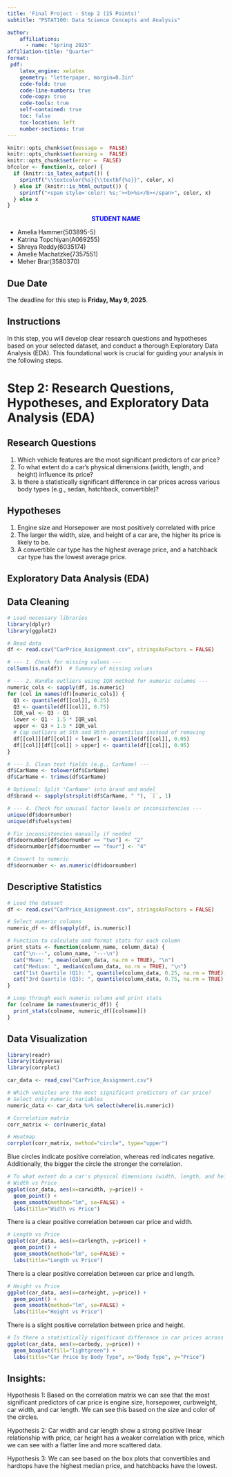 ```yaml
---
title: 'Final Project - Step 2 (15 Points)'
subtitle: "PSTAT100: Data Science Concepts and Analysis" 

author:
    affiliations:
      - name: "Spring 2025"
affiliation-title: "Quarter"
format: 
 pdf: 
    latex_engine: xelatex
    geometry: "letterpaper, margin=0.3in"
    code-fold: true
    code-line-numbers: true
    code-copy: true
    code-tools: true
    self-contained: true
    toc: false
    toc-location: left
    number-sections: true
---
```

```r
knitr::opts_chunk$set(message =  FALSE)
knitr::opts_chunk$set(warning =  FALSE)
knitr::opts_chunk$set(error =  FALSE)
bfcolor <- function(x, color) {
  if (knitr::is_latex_output()) {
    sprintf("\\textcolor{%s}{\\textbf{%s}}", color, x)
  } else if (knitr::is_html_output()) {
    sprintf("<span style='color: %s;'><b>%s</b></span>", color, x)
  } else x
}
```



:::callout
<div style="text-align: center">
<span style="color: blue;"> **STUDENT NAME **</span> 
</div>
- Amelia Hammer(503895-5)
- Katrina Topchiyan(A069255)
- Shreya Reddy(6035174)
- Amelie Machatzke(7357551)
- Meher Brar(3580370)
:::


::: {.callout-caution}
## Due Date
The deadline for this step is **Friday, May 9, 2025**.
:::


:::{.callout-tip}
# Instructions
In this step, you will develop clear research questions and hypotheses based on your selected dataset, and conduct a thorough Exploratory Data Analysis (EDA). This foundational work is crucial for guiding your analysis in the following steps.

:::

# Step 2: Research Questions, Hypotheses, and Exploratory Data Analysis (EDA)
## Research Questions
1. Which vehicle features are the most significant predictors of car price?
2. To what extent do a car’s physical dimensions (width, length, and height) influence its price?
3. Is there a statistically significant difference in car prices across various body types (e.g., sedan, hatchback, convertible)?

## Hypotheses
1. Engine size and Horsepower are most positively correlated with price 
2. The larger the width, size, and height of a car are, the higher its price is likely to be. 
3. A convertible car type has the highest average price, and a hatchback car type has the lowest average price. 

## Exploratory Data Analysis (EDA)

## Data Cleaning
```r
# Load necessary libraries
library(dplyr)
library(ggplot2)

# Read data
df <- read.csv("CarPrice_Assignment.csv", stringsAsFactors = FALSE)
```

```r
# --- 1. Check for missing values ---
colSums(is.na(df))  # Summary of missing values
```

```r
# --- 2. Handle outliers using IQR method for numeric columns ---
numeric_cols <- sapply(df, is.numeric)
for (col in names(df)[numeric_cols]) {
  Q1 <- quantile(df[[col]], 0.25)
  Q3 <- quantile(df[[col]], 0.75)
  IQR_val <- Q3 - Q1
  lower <- Q1 - 1.5 * IQR_val
  upper <- Q3 + 1.5 * IQR_val
  # Cap outliers at 5th and 95th percentiles instead of removing
  df[[col]][df[[col]] < lower] <- quantile(df[[col]], 0.05)
  df[[col]][df[[col]] > upper] <- quantile(df[[col]], 0.95)
}
```

```r
# --- 3. Clean text fields (e.g., CarName) ---
df$CarName <- tolower(df$CarName)
df$CarName <- trimws(df$CarName)

# Optional: Split 'CarName' into brand and model
df$brand <- sapply(strsplit(df$CarName, " "), `[`, 1)
```

```r
# --- 4. Check for unusual factor levels or inconsistencies ---
unique(df$doornumber)
unique(df$fuelsystem)

# Fix inconsistencies manually if needed
df$doornumber[df$doornumber == "two"] <- "2"
df$doornumber[df$doornumber == "four"] <- "4"

# Convert to numeric
df$doornumber <- as.numeric(df$doornumber)
```
## Descriptive Statistics

```r
# Load the dataset
df <- read.csv("CarPrice_Assignment.csv", stringsAsFactors = FALSE)
```

```r
# Select numeric columns
numeric_df <- df[sapply(df, is.numeric)]
```

```r
# Function to calculate and format stats for each column
print_stats <- function(column_name, column_data) {
  cat("\n---", column_name, "---\n")
  cat("Mean: ", mean(column_data, na.rm = TRUE), "\n")
  cat("Median: ", median(column_data, na.rm = TRUE), "\n")
  cat("1st Quartile (Q1): ", quantile(column_data, 0.25, na.rm = TRUE), "\n")
  cat("3rd Quartile (Q3): ", quantile(column_data, 0.75, na.rm = TRUE), "\n")
}
```

```r
# Loop through each numeric column and print stats
for (colname in names(numeric_df)) {
  print_stats(colname, numeric_df[[colname]])
}

```
## Data Visualization
```r
library(readr)
library(tidyverse)
library(corrplot)

```

```r

car_data <- read_csv("CarPrice_Assignment.csv")

# Which vehicles are the most significant predictors of car price?
# Select only numeric variables
numeric_data <- car_data %>% select(where(is.numeric))
```

```r
# Correlation matrix
corr_matrix <- cor(numeric_data)
```

```r
# Heatmap
corrplot(corr_matrix, method="circle", type="upper")
```
Blue circles indicate positive correlation, whereas red indicates negative. Additionally, the bigger the circle the stronger the correlation.
```r

# To what extent do a car's physical dimensions (width, length, and height) influence its price?
# Width vs Price
ggplot(car_data, aes(x=carwidth, y=price)) +
  geom_point() +
  geom_smooth(method="lm", se=FALSE) +
  labs(title="Width vs Price")
```
There is a clear positive correlation between car price and width. 
```r
# Length vs Price
ggplot(car_data, aes(x=carlength, y=price)) +
  geom_point() +
  geom_smooth(method="lm", se=FALSE) +
  labs(title="Length vs Price")
```
There is a clear positive correlation between car price and length. 
```r
# Height vs Price
ggplot(car_data, aes(x=carheight, y=price)) +
  geom_point() +
  geom_smooth(method="lm", se=FALSE) +
  labs(title="Height vs Price")
```
There is a slight positive correlation between price and height. 
```r

# Is there a statistically significant difference in car prices across various body types?
ggplot(car_data, aes(x=carbody, y=price)) +
  geom_boxplot(fill="lightgreen") +
  labs(title="Car Price by Body Type", x="Body Type", y="Price")
```
## Insights:

Hypothesis 1:
Based on the correlation matrix we can see that the most significant predictors of car price is engine size, horsepower, curbweight, car width, and car length. We can see this based on the size and color of the circles.

Hypothesis 2:
Car width and car length show a strong positive linear relationship with price, car height has a weaker correlation with price, which we can see with a flatter line and more scattered data.

Hypothesis 3: 
We can see based on the box plots that convertibles and hardtops have the highest median price, and hatchbacks have the lowest. 
